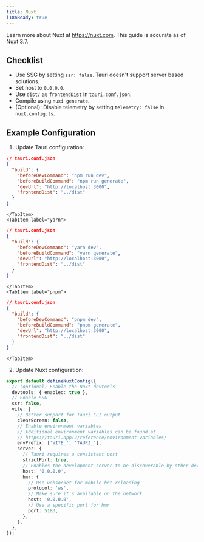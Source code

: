 ```yaml
---
title: Nuxt
i18nReady: true
---
```



Learn more about Nuxt at https://nuxt.com. This guide is accurate as of Nuxt 3.7.

## Checklist

- Use SSG by setting `ssr: false`. Tauri doesn't support server based solutions.
- Set host to `0.0.0.0`.
- Use `dist/` as `frontendDist` in `tauri.conf.json`.
- Compile using `nuxi generate`.
- (Optional): Disable telemetry by setting `telemetry: false` in `nuxt.config.ts`.

## Example Configuration

1. Update Tauri configuration:

<Tabs>
	<TabItem label="npm">

```json
// tauri.conf.json
{
  "build": {
    "beforeDevCommand": "npm run dev",
    "beforeBuildCommand": "npm run generate",
    "devUrl": "http://localhost:3000",
    "frontendDist": "../dist"
  }
}
```

    </TabItem>
    <TabItem label="yarn">

```json
// tauri.conf.json
{
  "build": {
    "beforeDevCommand": "yarn dev",
    "beforeBuildCommand": "yarn generate",
    "devUrl": "http://localhost:3000",
    "frontendDist": "../dist"
  }
}
```

    </TabItem>
    <TabItem label="pnpm">

```json
// tauri.conf.json
{
  "build": {
    "beforeDevCommand": "pnpm dev",
    "beforeBuildCommand": "pnpm generate",
    "devUrl": "http://localhost:3000",
    "frontendDist": "../dist"
  }
}
```

    </TabItem>

</Tabs>

2. Update Nuxt configuration:

```ts
export default defineNuxtConfig({
  // (optional) Enable the Nuxt devtools
  devtools: { enabled: true },
  // Enable SSG
  ssr: false,
  vite: {
    // Better support for Tauri CLI output
    clearScreen: false,
    // Enable environment variables
    // Additional environment variables can be found at
    // https://tauri.app/2/reference/environment-variables/
    envPrefix: ['VITE_', 'TAURI_'],
    server: {
      // Tauri requires a consistent port
      strictPort: true,
      // Enables the development server to be discoverable by other devices for mobile development
      host: '0.0.0.0',
      hmr: {
        // Use websocket for mobile hot reloading
        protocol: 'ws',
        // Make sure it's available on the network
        host: '0.0.0.0',
        // Use a specific port for hmr
        port: 5183,
      },
    },
  },
});
```
